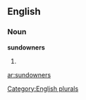 ==English==

===Noun===
'''sundowners'''

# {{plural of|[[sundowner]]}}

[[Category:English plurals]]

[[ar:sundowners]]